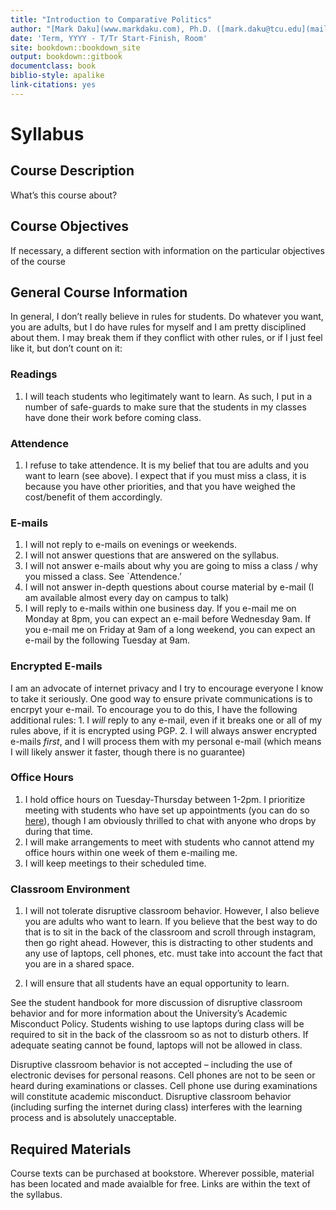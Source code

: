 ```yaml
---
title: "Introduction to Comparative Politics"
author: "[Mark Daku](www.markdaku.com), Ph.D. ([mark.daku@tcu.edu](mailto:mark.daku@tcu.edu))"
date: 'Term, YYYY - T/Tr Start-Finish, Room'
site: bookdown::bookdown_site
output: bookdown::gitbook
documentclass: book
biblio-style: apalike
link-citations: yes
---
```


# Syllabus {-}
## Course Description {-}

What's this course about?

## Course Objectives {-}

If necessary, a different section with information on the particular objectives of the course

## General Course Information {-}

In general, I don't really believe in rules for students.  Do whatever you want, you are adults, but I do have rules for myself and I am pretty disciplined about them. I may break them if they conflict with other rules, or if I just feel like it, but don't count on it:

### Readings {-}
1. I will teach students who legitimately want to learn.  As such, I put in a number of safe-guards to make sure that the students in my classes have done their work before coming class. 

### Attendence {-}
1. I refuse to take attendence. It is my belief that tou are adults and you want to learn (see above). I expect that if you must miss a class, it is because you have other priorities, and that you have weighed the cost/benefit of them accordingly. 

### E-mails {-}
1. I will not reply to e-mails on evenings or weekends.
2. I will not answer questions that are answered on the syllabus.
3. I will not answer e-mails about why you are going to miss a class / why you missed a class.  See `Attendence.'
4. I will not answer in-depth questions about course material by e-mail (I am available almost every day on campus to talk)
5. I will reply to e-mails within one business day. If you e-mail me on Monday at 8pm, you can expect an e-mail before Wednesday 9am.  If you e-mail me on Friday at 9am of a long weekend, you can expect an e-mail by the following Tuesday at 9am.

### Encrypted E-mails {-}
I am an advocate of internet privacy and I try to encourage everyone I know to take it seriously. One good way to ensure private communications is to encrpyt your e-mail. To encourage you to do this, I have the following additional rules:
1. I *will* reply to any e-mail, even if it breaks one or all of my rules above, if it is encrypted using PGP. 
2. I will always answer encrypted e-mails *first*, and I will process them with my personal e-mail (which means I will likely answer it faster, though there is no guarantee)

### Office Hours {-}
1. I hold office hours on Tuesday-Thursday between 1-2pm. I prioritize meeting with students who have set up appointments (you can do so [here](www.markdaku.com)), though I am obviously thrilled to chat with anyone who drops by during that time.
2. I will make arrangements to meet with students who cannot attend my office hours within one week of them e-mailing me. 
3. I will keep meetings to their scheduled time. 


### Classroom Environment {-}

1. I will not tolerate disruptive classroom behavior. However, I also believe you are adults who want to learn.  If you believe that the best way to do that is to sit in the back of the classroom and scroll through instagram, then go right ahead.  However, this is distracting to other students and any use of laptops, cell phones, etc. must take into account the fact that you are in a shared space.  

2. I will ensure that all students have an equal opportunity to learn. 

See the student handbook for more discussion of disruptive classroom behavior and for more information about the University’s Academic Misconduct Policy.  Students wishing to use laptops during class will be required to sit in the back of the classroom so as not to disturb others.  If adequate seating cannot be found, laptops will not be allowed in class. 

Disruptive classroom behavior is not accepted – including the use of electronic devises for personal reasons.  Cell phones are not to be seen or heard during examinations or classes.  Cell phone use during examinations will constitute academic misconduct.  Disruptive classroom behavior (including surfing the internet during class) interferes with the learning process and is absolutely unacceptable.   


## Required Materials {-}
Course texts can be purchased at bookstore.  Wherever possible, material has been located and made avaialble for free. Links are within the text of the syllabus.

